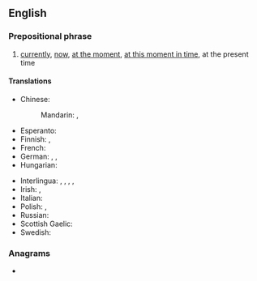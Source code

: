 ==English==

===Prepositional phrase===
{{en-prep phrase}}

# [[currently]], [[now]], [[at the moment]], [[at this moment in time]], at the present time

====Translations====
{{trans-top|currently}}
* Chinese:
*: Mandarin: {{t+|cmn|现在}}, {{t+|cmn|当前}}
* Esperanto: {{t|eo|estantece}}
* Finnish: {{t+|fi|parhaillaan}}, {{t|fi|tällä hetkellä}}
* French: {{t+|fr|à présent}}
* German: {{t+|de|momentan}}, {{t+|de|aktuell}}, {{t+|de|gegenwärtig}}
* Hungarian: {{t+|hu|jelenleg}}
{{trans-mid}}
* Interlingua: {{t|ia|al presente}}, {{t|ia|currentemente}}, {{t|ia|ora}}, {{t|ia|in iste momento}}, {{t|ia|nunc}}
* Irish: {{t|ga|faoi láthair}}, {{t|ga|adrásta}} {{qualifier|literary}}
* Italian: {{t|it|al momento}}
* Polish: {{t+|pl|obecnie}}, {{t+|pl|aktualnie}}
* Russian: {{t+|ru|теперь}}
* Scottish Gaelic: {{t|gd|an latha an-diugh}}
* Swedish: {{t+|sv|för närvarande}}
{{trans-bottom}}

===Anagrams===
* {{anagrams|en|a=aeenprstt|patenters|patteners|repatents}}